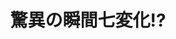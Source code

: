 ﻿---
title: "驚異の瞬間七変化!?"
category: "工学院"
vol: 37
interviewee: "古屋 秀峰 "
url: ""
tags: []
pdf: "37-5.pdf"
career: ""
preface: "らせん構造をとるポリペプチドについての研究。温度を変えることで右巻きから左巻きへ分子構造が変わる理由を研究している。"
---
